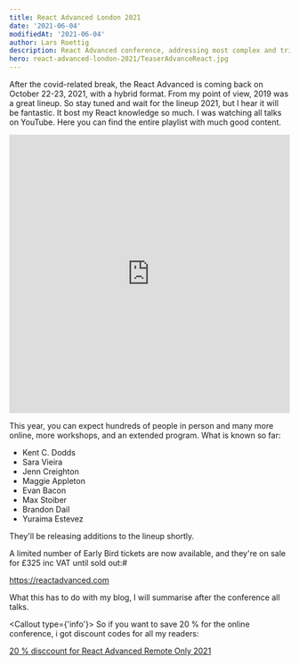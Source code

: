```yaml
---
title: React Advanced London 2021
date: '2021-06-04'
modifiedAt: '2021-06-04'
author: Lars Roettig
description: React Advanced conference, addressing most complex and trickiest corners of React.
hero: react-advanced-london-2021/TeaserAdvanceReact.jpg
---
```


After the covid-related break, the React Advanced is coming back on October 22-23, 2021, with a hybrid format. From my point of view, 2019 was a great lineup. So stay tuned and wait for the lineup 2021, but I hear it will be fantastic.
It bost my React knowledge so much. I was watching all talks on YouTube. Here you can find the entire playlist with much good content.

<iframe
  width="100%"
  height="500"
  src="https://www.youtube.com/embed/videoseries?list=PLNBNS7NRGKMH7yfpYQD4TrFV25SMOCIPM"
  title="React Advanced 2019"
  frameBorder="0"
  allow="accelerometer; autoplay; clipboard-write; encrypted-media; gyroscope; picture-in-picture"
  allowFullScreen
></iframe>

This year, you can expect hundreds of people in person and many more online, more workshops, and an extended program.
What is known so far:

- Kent C. Dodds
- Sara Vieira
- Jenn Creighton
- Maggie Appleton
- Evan Bacon
- Max Stoiber
- Brandon Dail
- Yuraima Estevez

They'll be releasing additions to the lineup shortly.

A limited number of Early Bird tickets are now available, and they're on sale for £325 inc VAT until sold out:#

https://reactadvanced.com

What this has to do with my blog, I will summarise after the conference all talks.

<Callout type={'info'}>
  So if you want to save 20 % for the online conference, i got discount codes
  for all my readers:
  <p>
    <a
      href="https://ti.to/gitnation/react-advanced-remote-only-2021/discount/LarsDiscount"
      target="_blank"
      rel="nofollow noopener noreferrer"
    >
      20 % disccount for React Advanced Remote Only 2021
    </a>
  </p>
</Callout>
